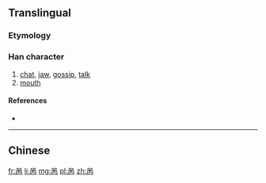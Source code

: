 {{also|咼}}
==Translingual==

===Etymology===
{{Han simp|咼}}

===Han character===
{{Han char|rn=30|rad=口|as=04|sn=7|four=|canj=ROB,XXROB|ids=⿱口内}}

# [[chat]], [[jaw]], [[gossip]], [[talk]]
# [[mouth]]

====References====
* {{Han ref|kx=0181.191|hdz=10589.040|uh=5459|ud=21593}}

----
==Chinese==
{{zh-see|咼}}

[[fr:呙]]
[[li:呙]]
[[mg:呙]]
[[pl:呙]]
[[zh:呙]]